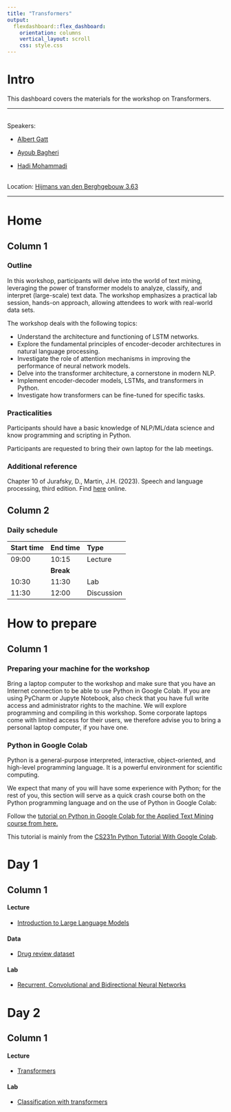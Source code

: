 ```yaml
---
title: "Transformers"
output: 
  flexdashboard::flex_dashboard:
    orientation: columns
    vertical_layout: scroll
    css: style.css
---
```


# Intro {.sidebar}

This dashboard covers the materials for the workshop on Transformers.

------------------------------------------------------------------------

<!-- <center> -->

<!-- ![](logo.jpg){width=100%} -->

<!-- </center> -->

\
Speakers:

* [Albert Gatt](https://www.uu.nl/staff/AGatt)

* [Ayoub Bagheri](https://www.uu.nl/staff/ABagheri)

* [Hadi Mohammadi](https://www.uu.nl/staff/HMohammadi)

\
Location: [Hijmans van den Berghgebouw 3.63](https://www.uu.nl/hijmans-van-den-berghgebouw)

------------------------------------------------------------------------

# Home

## Column 1

### Outline

In this workshop, participants will delve into the world of text mining, leveraging the power of transformer models to analyze, classify, and interpret (large-scale) text data. The workshop emphasizes a practical lab session, hands-on approach, allowing attendees to work with real-world data sets.

The workshop deals with the following topics:

* Understand the architecture and functioning of LSTM networks.
* Explore the fundamental principles of encoder-decoder architectures in natural language processing.
* Investigate the role of attention mechanisms in improving the performance of neural network models.
* Delve into the transformer architecture, a cornerstone in modern NLP.
* Implement encoder-decoder models, LSTMs, and transformers in Python.
* Investigate how transformers can be fine-tuned for specific tasks.

### Practicalities

Participants should have a basic knowledge of NLP/ML/data science and know programming and scripting in Python.

Participants are requested to bring their own laptop for the lab meetings.

### Additional reference
Chapter 10 of Jurafsky, D., Martin, J.H. (2023). Speech and language processing, third edition. Find [here](https://web.stanford.edu/~jurafsky/slp3/) online.

## Column 2

### Daily schedule

| Start time | End time | Type      |
|:-----------|:---------|:----------|
|  09:00     | 10:15    | Lecture   |
|            |**Break** |           |
|  10:30     | 11:30    | Lab       |
|  11:30     | 12:00    | Discussion|


# How to prepare

## Column 1

### Preparing your machine for the workshop

Bring a laptop computer to the workshop and make sure that you have an Internet connection to be able to use Python in Google Colab. If you are using PyCharm or Jupyte Notebook, also check that you have full write access and administrator rights to the machine. We will explore programming and compiling in this workshop. Some corporate laptops come with limited access for their users, we therefore advise you to bring a personal laptop computer, if you have one.

### Python in Google Colab
Python is a general-purpose interpreted, interactive, object-oriented, and high-level programming language. It is a powerful environment for scientific computing.

We expect that many of you will have some experience with Python; for the rest of you, this section will serve as a quick crash course both on the Python programming language and on the use of Python in Google Colab:

Follow the [tutorial on Python in Google Colab for the Applied Text Mining course from here.](Python_in_Google_Colab_Applied_Text_Mining.html)

This tutorial is mainly from the [CS231n Python Tutorial With Google Colab](https://colab.research.google.com/github/cs231n/cs231n.github.io/blob/master/python-colab.ipynb#scrollTo=dzNng6vCL9eP).


# Day 1

## Column 1

#### Lecture

-   [Introduction to Large Language Models](lectures/Lecture 1. LLMs, Sequence models & attention.pdf)

#### Data
-   [Drug review dataset](practicals/data.zip)

#### Lab
-   [Recurrent, Convolutional and Bidirectional Neural Networks](practicals/practical_01_answers.html)

# Day 2

## Column 1

#### Lecture

-   [Transformers](lectures/lecture_02.pdf)

#### Lab

-   [Classification with transformers](practicals/practical_02_answers.html)